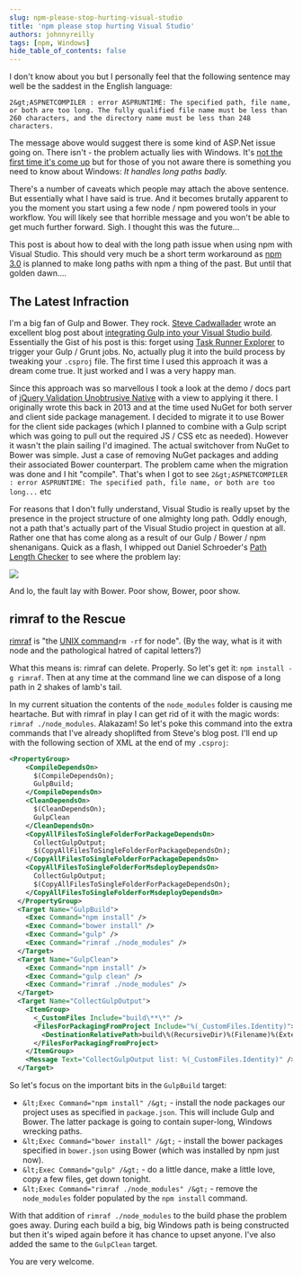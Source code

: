 ```yaml
---
slug: npm-please-stop-hurting-visual-studio
title: 'npm please stop hurting Visual Studio'
authors: johnnyreilly
tags: [npm, Windows]
hide_table_of_contents: false
---
```


I don't know about you but I personally feel that the following sentence may well be the saddest in the English language:

<!--truncate-->

`2&gt;ASPNETCOMPILER : error ASPRUNTIME: The specified path, file name, or both are too long. The fully qualified file name must be less than 260 characters, and the directory name must be less than 248 characters.`

The message above would suggest there is some kind of ASP.Net issue going on. There isn't - the problem actually lies with Windows. It's [not the first time it's come up](../2014-12-12-gulp-npm-long-paths-and-visual-studio-fight/index.mdx) but for those of you not aware there is something you need to know about Windows: _It handles long paths badly._

There's a number of caveats which people may attach the above sentence. But essentially what I have said is true. And it becomes brutally apparent to you the moment you start using a few node / npm powered tools in your workflow. You will likely see that horrible message and you won't be able to get much further forward. Sigh. I thought this was the future...

This post is about how to deal with the long path issue when using npm with Visual Studio. This should very much be a short term workaround as [npm 3.0](https://github.com/npm/npm/releases/tag/v3.0.0) is planned to make long paths with npm a thing of the past. But until that golden dawn....

## The Latest Infraction

I'm a big fan of Gulp and Bower. They rock. [Steve Cadwallader](https://twitter.com/codecadwallader) wrote an excellent blog post about [integrating Gulp into your Visual Studio build](http://www.codecadwallader.com/2015/03/15/integrating-gulp-into-your-tfs-builds-and-web-deploy/). Essentially the Gist of his post is this: forget using [Task Runner Explorer](https://visualstudiogallery.msdn.microsoft.com/8e1b4368-4afb-467a-bc13-9650572db708) to trigger your Gulp / Grunt jobs. No, actually plug it into the build process by tweaking your `.csproj` file. The first time I used this approach it was a dream come true. It just worked and I was a very happy man.

Since this approach was so marvellous I took a look at the demo / docs part of [jQuery Validation Unobtrusive Native](https://github.com/johnnyreilly/jQuery.Validation.Unobtrusive.Native) with a view to applying it there. I originally wrote this back in 2013 and at the time used NuGet for both server and client side package management. I decided to migrate it to use Bower for the client side packages (which I planned to combine with a Gulp script which was going to pull out the required JS / CSS etc as needed). However it wasn't the plain sailing I'd imagined. The actual switchover from NuGet to Bower was simple. Just a case of removing NuGet packages and adding their associated Bower counterpart. The problem came when the migration was done and I hit "compile". That's when I got to see `2&gt;ASPNETCOMPILER : error ASPRUNTIME: The specified path, file name, or both are too long...` etc

For reasons that I don't fully understand, Visual Studio is really upset by the presence in the project structure of one almighty long path. Oddly enough, not a path that's actually part of the Visual Studio project in question at all. Rather one that has come along as a result of our Gulp / Bower / npm shenanigans. Quick as a flash, I whipped out Daniel Schroeder's [Path Length Checker](https://pathlengthchecker.codeplex.com/) to see where the problem lay:

![](bower-with-the-long-paths.png)

And lo, the fault lay with Bower. Poor show, Bower, poor show.

## rimraf to the Rescue

[rimraf](https://github.com/isaacs/rimraf) is "the [UNIX command](<https://en.wikipedia.org/wiki/Rm_(Unix)>)`rm -rf` for node". (By the way, what is it with node and the pathological hatred of capital letters?)

What this means is: rimraf can delete. Properly. So let's get it: `npm install -g rimraf`. Then at any time at the command line we can dispose of a long path in 2 shakes of lamb's tail.

In my current situation the contents of the `node_modules` folder is causing me heartache. But with rimraf in play I can get rid of it with the magic words: `rimraf ./node_modules`. Alakazam! So let's poke this command into the extra commands that I've already shoplifted from Steve's blog post. I'll end up with the following section of XML at the end of my `.csproj`:

```xml
<PropertyGroup>
    <CompileDependsOn>
      $(CompileDependsOn);
      GulpBuild;
    </CompileDependsOn>
    <CleanDependsOn>
      $(CleanDependsOn);
      GulpClean
    </CleanDependsOn>
    <CopyAllFilesToSingleFolderForPackageDependsOn>
      CollectGulpOutput;
      $(CopyAllFilesToSingleFolderForPackageDependsOn);
    </CopyAllFilesToSingleFolderForPackageDependsOn>
    <CopyAllFilesToSingleFolderForMsdeployDependsOn>
      CollectGulpOutput;
      $(CopyAllFilesToSingleFolderForPackageDependsOn);
    </CopyAllFilesToSingleFolderForMsdeployDependsOn>
  </PropertyGroup>
  <Target Name="GulpBuild">
    <Exec Command="npm install" />
    <Exec Command="bower install" />
    <Exec Command="gulp" />
    <Exec Command="rimraf ./node_modules" />
  </Target>
  <Target Name="GulpClean">
    <Exec Command="npm install" />
    <Exec Command="gulp clean" />
    <Exec Command="rimraf ./node_modules" />
  </Target>
  <Target Name="CollectGulpOutput">
    <ItemGroup>
      <_CustomFiles Include="build\**\*" />
      <FilesForPackagingFromProject Include="%(_CustomFiles.Identity)">
        <DestinationRelativePath>build\%(RecursiveDir)%(Filename)%(Extension)</DestinationRelativePath>
      </FilesForPackagingFromProject>
    </ItemGroup>
    <Message Text="CollectGulpOutput list: %(_CustomFiles.Identity)" />
  </Target>
```

So let's focus on the important bits in the `GulpBuild` target:

- `&lt;Exec Command="npm install" /&gt;` \- install the node packages our project uses as specified in `package.json`. This will include Gulp and Bower. The latter package is going to contain super-long, Windows wrecking paths.
- `&lt;Exec Command="bower install" /&gt;` \- install the bower packages specified in `bower.json` using Bower (which was installed by npm just now).
- `&lt;Exec Command="gulp" /&gt;` \- do a little dance, make a little love, copy a few files, get down tonight.
- `&lt;Exec Command="rimraf ./node_modules" /&gt;` \- remove the `node_modules` folder populated by the `npm install` command.

With that addition of `rimraf ./node_modules` to the build phase the problem goes away. During each build a big, big Windows path is being constructed but then it's wiped again before it has chance to upset anyone. I've also added the same to the `GulpClean` target.

You are very welcome.
